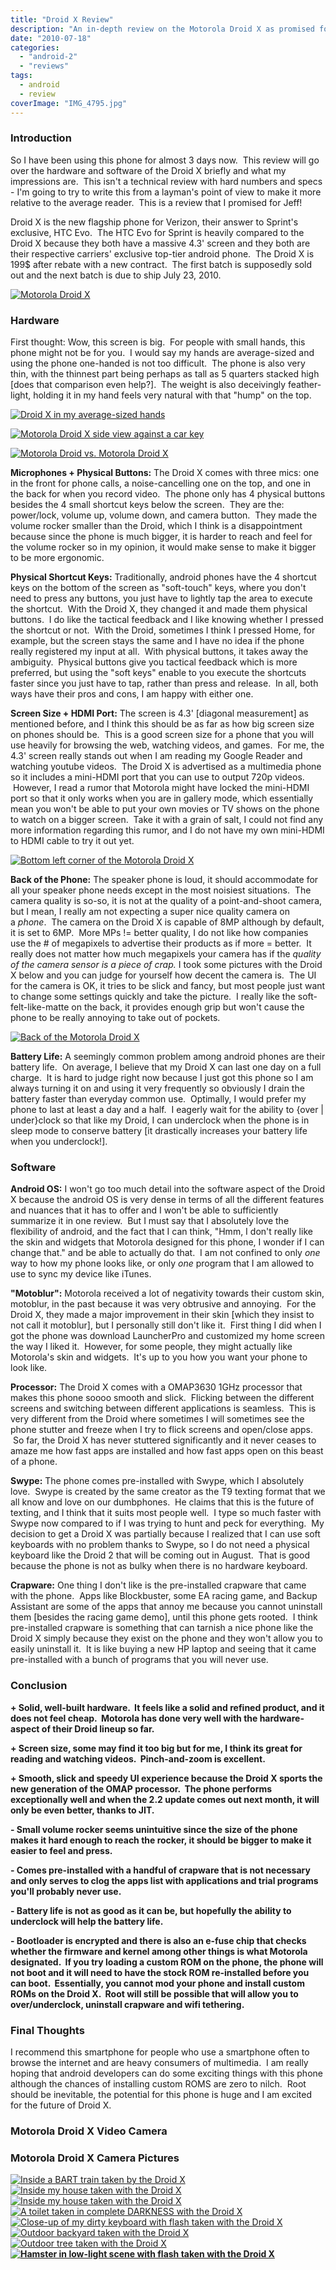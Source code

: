 ```yaml
---
title: "Droid X Review"
description: "An in-depth review on the Motorola Droid X as promised for a friend."
date: "2010-07-18"
categories: 
  - "android-2"
  - "reviews"
tags: 
  - android
  - review
coverImage: "IMG_4795.jpg"
---
```


### Introduction

So I have been using this phone for almost 3 days now.  This review will go over the hardware and software of the Droid X briefly and what my impressions are.  This isn't a technical review with hard numbers and specs - I'm going to try to write this from a layman's point of view to make it more relative to the average reader.  This is a review that I promised for Jeff!

Droid X is the new flagship phone for Verizon, their answer to Sprint's exclusive, HTC Evo.  The HTC Evo for Sprint is heavily compared to the Droid X because they both have a massive 4.3' screen and they both are their respective carriers' exclusive top-tier android phone.  The Droid X is 199$ after rebate with a new contract.  The first batch is supposedly sold out and the next batch is due to ship July 23, 2010.

[](http://www.jessechen.net/blog/wp-content/uploads/2010/07/IMG_47901.jpg)[![](images/IMG_4790.jpg "Motorola Droid X")](http://www.jessechen.net/blog/wp-content/uploads/2010/07/IMG_4790.jpg)

### Hardware

First thought: Wow, this screen is big.  For people with small hands, this phone might not be for you.  I would say my hands are average-sized and using the phone one-handed is not too difficult.  The phone is also very thin, with the thinnest part being perhaps as tall as 5 quarters stacked high \[does that comparison even help?\].  The weight is also deceivingly feather-light, holding it in my hand feels very natural with that "hump" on the top.

[](http://www.jessechen.net/blog/wp-content/uploads/2010/07/IMG_48051.jpg)[![](images/IMG_4805.jpg "Droid X in my average-sized hands")](http://www.jessechen.net/blog/wp-content/uploads/2010/07/IMG_4805.jpg)

[![](images/IMG_4792.jpg "Motorola Droid X side view against a car key")](http://www.jessechen.net/blog/wp-content/uploads/2010/07/IMG_4792.jpg)

[![](images/IMG_4779.jpg "Motorola Droid vs. Motorola Droid X")](http://www.jessechen.net/blog/wp-content/uploads/2010/07/IMG_4779.jpg)

**Microphones + Physical Buttons:** The Droid X comes with three mics: one in the front for phone calls, a noise-cancelling one on the top, and one in the back for when you record video.  The phone only has 4 physical buttons besides the 4 small shortcut keys below the screen.  They are the: power/lock, volume up, volume down, and camera button.  They made the volume rocker smaller than the Droid, which I think is a disappointment because since the phone is much bigger, it is harder to reach and feel for the volume rocker so in my opinion, it would make sense to make it bigger to be more ergonomic.

**Physical Shortcut Keys:** Traditionally, android phones have the 4 shortcut keys on the bottom of the screen as "soft-touch" keys, where you don't need to press any buttons, you just have to lightly tap the area to execute the shortcut.  With the Droid X, they changed it and made them physical buttons.  I do like the tactical feedback and I like knowing whether I pressed the shortcut or not.  With the Droid, sometimes I think I pressed Home, for example, but the screen stays the same and I have no idea if the phone really registered my input at all.  With physical buttons, it takes away the ambiguity.  Physical buttons give you tactical feedback which is more preferred, but using the "soft keys" enable to you execute the shortcuts faster since you just have to tap, rather than press and release.  In all, both ways have their pros and cons, I am happy with either one.

**Screen Size + HDMI Port:** The screen is 4.3' \[diagonal measurement\] as mentioned before, and I think this should be as far as how big screen size on phones should be.  This is a good screen size for a phone that you will use heavily for browsing the web, watching videos, and games.  For me, the 4.3' screen really stands out when I am reading my Google Reader and watching youtube videos.  The Droid X is advertised as a multimedia phone so it includes a mini-HDMI port that you can use to output 720p videos.  However, I read a rumor that Motorola might have locked the mini-HDMI port so that it only works when you are in gallery mode, which essentially mean you won't be able to put your own movies or TV shows on the phone to watch on a bigger screen.  Take it with a grain of salt, I could not find any more information regarding this rumor, and I do not have my own mini-HDMI to HDMI cable to try it out yet.

[](http://www.jessechen.net/blog/wp-content/uploads/2010/07/IMG_47951.jpg)[![](images/IMG_4795.jpg "Bottom left corner of the Motorola Droid X")](http://www.jessechen.net/blog/wp-content/uploads/2010/07/IMG_4795.jpg)

**Back of the Phone:** The speaker phone is loud, it should accommodate for all your speaker phone needs except in the most noisiest situations.  The camera quality is so-so, it is not at the quality of a point-and-shoot camera, but I mean, I really am not expecting a super nice quality camera on a _phone_.  The camera on the Droid X is capable of 8MP although by default, it is set to 6MP.  More MPs != better quality, I do not like how companies use the # of megapixels to advertise their products as if more = better.  It really does not matter how much megapixels your camera has if the _quality of the camera sensor is a piece of crap._ I took some pictures with the Droid X below and you can judge for yourself how decent the camera is.  The UI for the camera is OK, it tries to be slick and fancy, but most people just want to change some settings quickly and take the picture.  I really like the soft-felt-like-matte on the back, it provides enough grip but won't cause the phone to be really annoying to take out of pockets.

[](http://www.jessechen.net/blog/wp-content/uploads/2010/07/IMG_48021.jpg)[![](images/IMG_4802.jpg "Back of the Motorola Droid X")](http://www.jessechen.net/blog/wp-content/uploads/2010/07/IMG_4802.jpg)

**Battery Life:** A seemingly common problem among android phones are their battery life.  On average, I believe that my Droid X can last one day on a full charge.  It is hard to judge right now because I just got this phone so I am always turning it on and using it very frequently so obviously I drain the battery faster than everyday common use.  Optimally, I would prefer my phone to last at least a day and a half.  I eagerly wait for the ability to {over | under}clock so that like my Droid, I can underclock when the phone is in sleep mode to conserve battery \[it drastically increases your battery life when you underclock!\].

### Software

**Android OS:** I won't go too much detail into the software aspect of the Droid X because the android OS is very dense in terms of all the different features and nuances that it has to offer and I won't be able to sufficiently summarize it in one review.  But I must say that I absolutely love the flexibility of android, and the fact that I can think, "Hmm, I don't really like the skin and widgets that Motorola designed for this phone, I wonder if I can change that." and be able to actually do that.  I am not confined to only _one_ way to how my phone looks like, or only _one_ program that I am allowed to use to sync my device like iTunes.

**"Motoblur":** Motorola received a lot of negativity towards their custom skin, motoblur, in the past because it was very obtrusive and annoying.  For the Droid X, they made a major improvement in their skin \[which they insist to not call it motoblur\], but I personally still don't like it.  First thing I did when I got the phone was download LauncherPro and customized my home screen the way I liked it.  However, for some people, they might actually like Motorola's skin and widgets.  It's up to you how you want your phone to look like.

**Processor:** The Droid X comes with a OMAP3630 1GHz processor that makes this phone soooo smooth and slick.  Flicking between the different screens and switching between different applications is seamless.  This is very different from the Droid where sometimes I will sometimes see the phone stutter and freeze when I try to flick screens and open/close apps.  So far, the Droid X has never stuttered significantly and it never ceases to amaze me how fast apps are installed and how fast apps open on this beast of a phone.

**Swype:** The phone comes pre-installed with Swype, which I absolutely love.  Swype is created by the same creator as the T9 texting format that we all know and love on our dumbphones.  He claims that this is the future of texting, and I think that it suits most people well.  I type so much faster with Swype now compared to if I was trying to hunt and peck for everything.  My decision to get a Droid X was partially because I realized that I can use soft keyboards with no problem thanks to Swype, so I do not need a physical keyboard like the Droid 2 that will be coming out in August.  That is good because the phone is not as bulky when there is no hardware keyboard.

**Crapware:** One thing I don't like is the pre-installed crapware that came with the phone.  Apps like Blockbuster, some EA racing game, and Backup Assistant are some of the apps that annoy me because you cannot uninstall them \[besides the racing game demo\], until this phone gets rooted.  I think pre-installed crapware is something that can tarnish a nice phone like the Droid X simply because they exist on the phone and they won't allow you to easily uninstall it.  It is like buying a new HP laptop and seeing that it came pre-installed with a bunch of programs that you will never use.

### Conclusion

**\+ Solid, well-built hardware.  It feels like a solid and refined product, and it does not feel cheap.  Motorola has done very well with the hardware-aspect of their Droid lineup so far.**

**\+ Screen size, some may find it too big but for me, I think its great for reading and watching videos.  Pinch-and-zoom is excellent.**

**\+ Smooth, slick and speedy UI experience because the Droid X sports the new generation of the OMAP processor.  The phone performs exceptionally well and when the 2.2 update comes out next month, it will only be even better, thanks to JIT.**

**\- Small volume rocker seems unintuitive since the size of the phone makes it hard enough to reach the rocker, it should be bigger to make it easier to feel and press.**

**\- Comes pre-installed with a handful of crapware that is not necessary and only serves to clog the apps list with applications and trial programs you'll probably never use.**

**\- Battery life is not as good as it can be, but hopefully the ability to underclock will help the battery life.**

**\- Bootloader is encrypted and there is also an e-fuse chip that checks whether the firmware and kernel among other things is what Motorola designated.  If you try loading a custom ROM on the phone, the phone will not boot and it will need to have the stock ROM re-installed before you can boot.  Essentially, you cannot mod your phone and install custom ROMs on the Droid X.  Root will still be possible that will allow you to over/underclock, uninstall crapware and wifi tethering.**

### Final Thoughts

I recommend this smartphone for people who use a smartphone often to browse the internet and are heavy consumers of multimedia.  I am really hoping that android developers can do some exciting things with this phone although the chances of installing custom ROMS are zero to nilch.  Root should be inevitable, the potential for this phone is huge and I am excited for the future of Droid X.

### **Motorola Droid X Video Camera**

### Motorola Droid X Camera Pictures

[![](images/2010-07-17_09-12-38_9431-150x150.jpg "Inside a BART train taken by the Droid X")](http://www.jessechen.net/blog/wp-content/uploads/2010/07/2010-07-17_09-12-38_9431.jpg) [![](images/2010-07-18_11-58-10_3511-150x150.jpg "Inside my house taken with the Droid X")](http://www.jessechen.net/blog/wp-content/uploads/2010/07/2010-07-18_11-58-10_3511.jpg) [![](images/2010-07-18_11-39-41_4241-150x150.jpg "Inside my house taken with the Droid X")](http://www.jessechen.net/blog/wp-content/uploads/2010/07/2010-07-18_11-39-41_4241.jpg) [![](images/2010-07-18_11-57-59_7981-150x150.jpg "A toilet taken in complete DARKNESS with the Droid X")](http://www.jessechen.net/blog/wp-content/uploads/2010/07/2010-07-18_11-57-59_7981.jpg) [![](images/2010-07-18_11-57-04_8141-150x150.jpg "Close-up of my dirty keyboard with flash taken with the Droid X")](http://www.jessechen.net/blog/wp-content/uploads/2010/07/2010-07-18_11-57-04_8141.jpg) [![](images/2010-07-18_11-40-24_7861-150x150.jpg "Outdoor backyard taken with the Droid X")](http://www.jessechen.net/blog/wp-content/uploads/2010/07/2010-07-18_11-40-24_7861.jpg) [![](images/2010-07-18_11-40-31_2751-150x150.jpg "Outdoor tree taken with the Droid X")](http://www.jessechen.net/blog/wp-content/uploads/2010/07/2010-07-18_11-40-31_2751.jpg) **[![](images/2010-07-18_14-45-01_935-150x150.jpg "Hamster in low-light scene with flash taken with the Droid X")](http://www.jessechen.net/blog/wp-content/uploads/2010/07/2010-07-18_14-45-01_935.jpg)**
